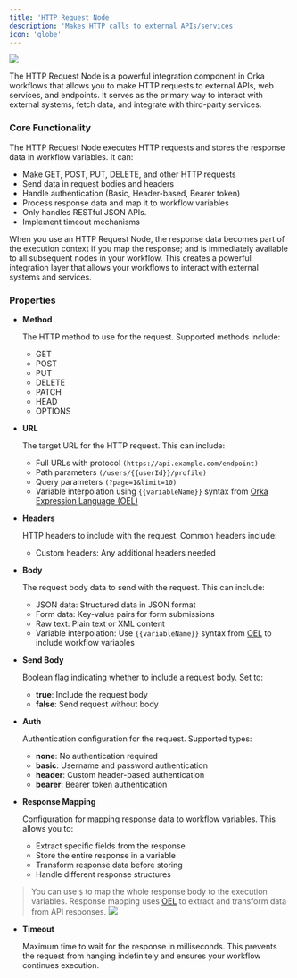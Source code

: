 ```yaml
---
title: 'HTTP Request Node'
description: 'Makes HTTP calls to external APIs/services'
icon: 'globe'
---
```


![](../../images/http-request-node.jpg)

The HTTP Request Node is a powerful integration component in Orka workflows that allows you to make HTTP requests to external APIs, web services, and endpoints. It serves as the primary way to interact with external systems, fetch data, and integrate with third-party services.

### Core Functionality

The HTTP Request Node executes HTTP requests and stores the response data in workflow variables. It can:

* Make GET, POST, PUT, DELETE, and other HTTP requests
* Send data in request bodies and headers
* Handle authentication (Basic, Header-based, Bearer token)
* Process response data and map it to workflow variables
* Only handles RESTful JSON APIs.
* Implement timeout mechanisms

When you use an HTTP Request Node, the response data becomes part of the execution context if you map the response; and is immediately available to all subsequent nodes in your workflow. This creates a powerful integration layer that allows your workflows to interact with external systems and services.

### Properties

*   **Method**

    The HTTP method to use for the request. Supported methods include:

    * GET
    * POST
    * PUT
    * DELETE
    * PATCH
    * HEAD
    * OPTIONS


*   **URL**

    The target URL for the HTTP request. This can include:

    * Full URLs with protocol `(https://api.example.com/endpoint)`
    * Path parameters `(/users/{{userId}}/profile)`
    * Query parameters `(?page=1&limit=10)`
    * Variable interpolation using `{{variableName}}` syntax from [Orka Expression Language (OEL)](/core-concepts/OEL)


*   **Headers**

    HTTP headers to include with the request. Common headers include:

    * Custom headers: Any additional headers needed


*   **Body**

    The request body data to send with the request. This can include:

    * JSON data: Structured data in JSON format
    * Form data: Key-value pairs for form submissions
    * Raw text: Plain text or XML content
    * Variable interpolation: Use `{{variableName}}` syntax from [OEL](/core-concepts/OEL) to include workflow variables


*   **Send Body**

    Boolean flag indicating whether to include a request body. Set to:

    * **true**: Include the request body
    * **false**: Send request without body


*   **Auth**

    Authentication configuration for the request. Supported types:

    * **none**: No authentication required
    * **basic**: Username and password authentication
    * **header**: Custom header-based authentication
    * **bearer**: Bearer token authentication


*   **Response Mapping**

    Configuration for mapping response data to workflow variables. This allows you to:

    * Extract specific fields from the response
    * Store the entire response in a variable
    * Transform response data before storing
    * Handle different response structures

> You can use `$` to map the whole response body to the execution variables. Response mapping uses [OEL](/core-concepts/OEL) to extract and transform data from API responses.
> ![](../../images/response-mapping-http-node.jpg)

*   **Timeout**

    Maximum time to wait for the response in milliseconds. This prevents the request from hanging indefinitely and ensures your workflow continues execution.
